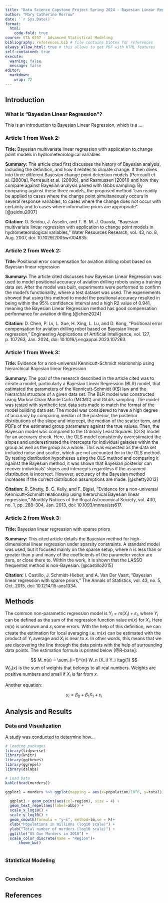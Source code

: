 ```yaml
---
title: "Data Science Capstone Project Spring 2024 - Bayesian Linear Regression"
author: "Mary Catherine Morrow"
date: '`r Sys.Date()`'
format:
  html:
    code-fold: true
course: STA 6257 - Advanced Statistical Modeling
bibliography: references.bib # file contains bibtex for references
always_allow_html: true # this allows to get PDF with HTML features
self-contained: true
execute: 
  warning: false
  message: false
editor: 
  markdown: 
    wrap: 72
---
```


## Introduction

### What is "Bayesian Linear Regression"?

This is an introduction to Bayesian Linear Regression, which is a ...

### Article 1 from Week 2:

**Title:** Bayesian multivariate linear regression with application to
change point models in hydrometeorological variables

**Summary:** The article cited first discusses the history of Bayesian
analysis, including the definition, and how it relates to climate
change. It then dives into three different Bayesian change point
detection models (Perreault et al. \[2000a\], Perreault et al.
\[2000b\], and Rasmussen \[2001\]) and how they compare against Bayesian
analysis paired with Gibbs sampling. By comparing against these three
models, the proposed method “can readily be applied to cases where the
change point simultaneously occurs in several response variables, to
cases where the change does not occur with certainty and to cases where
informative priors are appropriate”. [@seidou2007]

**Citation:** O. Seidou, J. Asselin, and T. B. M. J. Ouarda, “Bayesian
multivariate linear regression with application to change point models
in hydrometeorological variables,” Water Resources Research, vol. 43,
no. 8, Aug. 2007, doi: 10.1029/2005wr004835.

### Article 2 from Week 2:

**Title:** Positional error compensation for aviation drilling robot
based on Bayesian linear regression

**Summary:** The article cited discusses how Bayeisan Linear Regression
was used to model positional accuracy of aviation drilling robots using
a training data set. After the model was built, experiments were
performed to confirm the model’s functionality, where a test dataset was
used. The experiements showed that using this method to model the
positional accuracy resulted in being within the 95% confidence interval
and a high R2 value of 0.941, meaning the Bayesian Linear Regression
method has good compensation performance for aviation
drilling.[@chen2024]

**Citation:** D. Chen, P. Lv, L. Xue, H. Xing, L. Lu, and D. Kong,
“Positional error compensation for aviation drilling robot based on
Bayesian linear regression,” Engineering Applications of Artificial
Intelligence, vol. 127, p. 107263, Jan. 2024, doi:
10.1016/j.engappai.2023.107263.

### Article 1 from Week 3:

**Title:** Evidence for a non-universal Kennicutt-Schmidt relationship
using hierarchical Bayesian linear Regression

**Summary:** The goal of the research described in the article cited was
to create a model, particularly a Bayesian Linear Regression (BLR)
model, that estimated the parameters of the Kennicutt-Schmidt (KS) law
and the hierarchal structure of a given data set. The BLR model was
constructed using Markov Chain Monte Carlo (MCMC) and Gibb’s sampling.
The model was tested with synthetic test data sets made to match the
format of the model building data set. The model was considered to have
a high degree of accuracy by comparing median of the posterior, the
posterior distributions of the slope and intercept, the median of the
scatter term, and PDFs of the estimated group parameters against the
true values. Then, the Bayesian model was compared to the Ordinary Least
Squares (OLS) model for an accuracy check. Here, the OLS model
consistently overestimated the slopes and underestimated the intercepts
for individual galaxies within the group as well as the group as a
whole. This was expected as the data set included noise and scatter,
which are not accounted for in the OLS method. By testing distribution
hypotheses using the OLS method and comparing it against the Bayesian
method, it was shown that Bayesian posterior can recover individuals’
slopes and intercepts regardless if the assumed distribution is
incorrect. However, accuracy of the Bayesian method increases if the
correct distribution assumptions are made. [@shetty2013]

**Citation:** R. Shetty, B. C. Kelly, and F. Bigiel, “Evidence for a
non-universal Kennicutt–Schmidt relationship using hierarchical Bayesian
linear regression,” Monthly Notices of the Royal Astronomical Society,
vol. 430, no. 1, pp. 288–304, Jan. 2013, doi: 10.1093/mnras/sts617.

### Article 2 from Week 3:

**Title:** Bayesian linear regression with sparse priors

**Summary:** This cited article details the Bayesian method for high-dimensional linear regression under sparsity constraints. A standard model was used, but it focused mainly on the sparse setup, where n is less than or greater than p and many of the coefficients of the parameter vector are zero, or close there to. Within the work, it is shown that the LASSO frequentist method is non-Bayesian. [@castillo2015]

**Citation:** I. Castillo, J. Schmidt-Hieber, and A. Van Der Vaart,
“Bayesian linear regression with sparse priors,” The Annals of
Statistics, vol. 43, no. 5, Oct. 2015, doi: 10.1214/15-aos1334.

## Methods

The common non-parametric regression model is
$Y_i = m(X_i) + \varepsilon_i$, where $Y_i$ can be defined as the sum of
the regression function value $m(x)$ for $X_i$. Here $m(x)$ is unknown
and $\varepsilon_i$ some errors. With the help of this definition, we
can create the estimation for local averaging i.e. $m(x)$ can be
estimated with the product of $Y_i$ average and $X_i$ is near to $x$. In
other words, this means that we are discovering the line through the
data points with the help of surrounding data points. The estimation
formula is printed below [@R-base]:

$$
M_n(x) = \sum_{i=1}^{n} W_n (X_i) Y_i  \tag{1}
$$ $W_n(x)$ is the sum of weights that belongs to all real numbers.
Weights are positive numbers and small if $X_i$ is far from $x$.

Another equation:

$$
y_i = \beta_0 + \beta_1 X_1 +\varepsilon_i
$$

## Analysis and Results

### Data and Visualization

A study was conducted to determine how...

```r
# loading packages 
library(tidyverse)
library(knitr)
library(ggthemes)
library(ggrepel)
library(dslabs)
```

```r
# Load Data
kable(head(murders))

ggplot1 = murders %>% ggplot(mapping = aes(x=population/10^6, y=total)) 

  ggplot1 + geom_point(aes(col=region), size = 4) +
  geom_text_repel(aes(label=abb)) +
  scale_x_log10() +
  scale_y_log10() +
  geom_smooth(formula = "y~x", method=lm,se = F)+
  xlab("Populations in millions (log10 scale)") + 
  ylab("Total number of murders (log10 scale)") +
  ggtitle("US Gun Murders in 2010") +
  scale_color_discrete(name = "Region")+
      theme_bw()
  

```

### Statistical Modeling

```r

```

### Conclusion

## References
